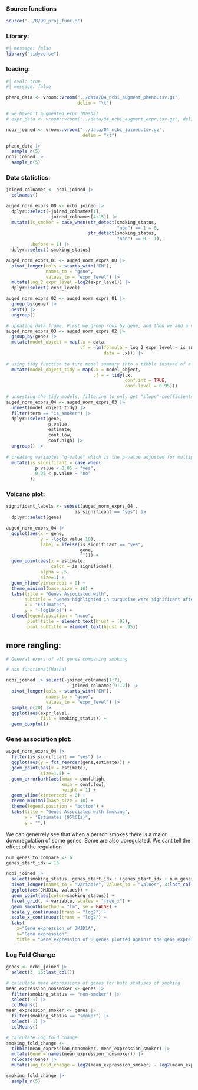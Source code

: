 ### Source functions

```r
source("../R/99_proj_func.R")
```

### Library:

```r
#| message: false
library("tidyverse")
```

### loading:

```r
#| eval: true
#| message: false

pheno_data <- vroom::vroom("../data/04_ncbi_augment_pheno.tsv.gz",
                           delim = "\t")

# we haven't augmented expr (Masha)
# expr_data <- vroom::vroom("../data/04_ncbi_augment_expr.tsv.gz", delim = "\t")

ncbi_joined <- vroom::vroom("../data/04_ncbi_joined.tsv.gz",
                             delim = "\t")

pheno_data |> 
  sample_n(5)
ncbi_joined |> 
  sample_n(5)
```

### Data statistics:

```r

joined_colnames <- ncbi_joined |> 
  colnames()

auged_norm_exprs_00 <- ncbi_joined |> 
  dplyr::select(-joined_colnames[1],
                -joined_colnames[4:15]) |>
  mutate(is_smoker = case_when(str_detect(smoking_status, 
                                          "non") == 1 ~ 0,
                               str_detect(smoking_status, 
                                          "non") == 0 ~ 1),
         .before = 1) |>
  dplyr::select(-smoking_status)

auged_norm_exprs_01 <- auged_norm_exprs_00 |>
  pivot_longer(cols = starts_with("EN"),
               names_to = "gene",
               values_to = "expr_level") |>
  mutate(log_2_expr_level =log2(expr_level)) |>
  dplyr::select(-expr_level)

auged_norm_exprs_02 <- auged_norm_exprs_01 |>
  group_by(gene) |>
  nest() |>
  ungroup()

# updating data frame. First we group rows by gene, and then we add a variable containing model fitted to expression level against early_metastasis variable
auged_norm_exprs_03 <- auged_norm_exprs_02 |>
  group_by(gene) |>
  mutate(model_object = map(.x = data,
                            .f = ~lm(formula = log_2_expr_level ~ is_smoker,
                                     data = .x))) |>
  
# using tidy function to turn model summary into a tibble instead of a list  
  mutate(model_object_tidy = map(.x = model_object,
                                 .f = ~ tidy(.x,
                                             conf.int = TRUE,
                                             conf.level = 0.95)))

# unnesting the tidy models, filtering to only get "slope"-coefficients for models and selecting desired variables
auged_norm_exprs_04 <- auged_norm_exprs_03 |>
  unnest(model_object_tidy) |>
  filter(term == "is_smoker") |>
  dplyr::select(gene, 
                p.value, 
                estimate, 
                conf.low, 
                conf.high) |>
  ungroup() |>
  
# creating variables "q-value" which is the p-value adjusted for multiple comparisons and "is_significant" which indicates whether observations are statistically significant when using a level of significance of 0.0
  mutate(is_significant = case_when(
           p.value < 0.05 ~ "yes",
           0.05 < p.value ~ "no"
         ))
```

### Volcano plot:

```r
significant_labels <- subset(auged_norm_exprs_04 , 
                          is_significant == "yes") |>
  dplyr::select(gene)

auged_norm_exprs_04 |>
  ggplot(aes(x = gene,
             y = -log(p.value,10),
             label = ifelse(is_significant == "yes", 
                            gene, 
                            ""))) + 
  geom_point(aes(x = estimate, 
                 color = is_significant),
             alpha = .5,
             size=1) +
  geom_hline(yintercept = 0) +
  theme_minimal(base_size = 10) +
  labs(title = "Genes Associated with",
       subtitle = "Genes highlighted in turquoise were significant after multiple testing correction",
       x = "Estimates",
       y = "-log10(p)") +
  theme(legend.position = "none",
        plot.title = element_text(hjust = .95),
        plot.subtitle = element_text(hjust = .95))
```

## more rangling:

```r

# General exprs of all genes comparing smoking

# non functional(Masha)

ncbi_joined |> select(-joined_colnames[1:7],
                        -joined_colnames[9:12]) |>
  pivot_longer(cols = starts_with("EN"),
               names_to = "gene",
               values_to = "expr_level") |>
  sample_n(20) |>
  ggplot(aes(expr_level, 
             fill = smoking_status)) +
  geom_boxplot()
```

### Gene association plot:

```r

auged_norm_exprs_04 |>
  filter(is_significant == "yes") |>
  ggplot(aes(y = fct_reorder(gene,estimate))) + 
  geom_point(aes(x = estimate), 
             size=1.5) +
  geom_errorbarh(aes(xmax = conf.high,
                     xmin = conf.low),
                     height = 1) +
  geom_vline(xintercept = 0) +
  theme_minimal(base_size = 10) +
  theme(legend.position = "bottom") +
  labs(title = "Genes Associated with Smoking",
       x = "Estimates (95%CIs)",
       y = "",)
```

We can generrely see that when a person smokes there is a major downregulation of some genes. Some are also upregulated. We cant tell the effect of the regulation

```r
num_genes_to_compare <- 6
genes_start_idx = 16

ncbi_joined |>
  select(smoking_status, genes_start_idx : (genes_start_idx + num_genes_to_compare)) |> 
  pivot_longer(names_to = "variable", values_to = "values", 3:last_col()) |> 
  ggplot(aes(JMJD1A, values)) + 
  geom_point(aes(color=smoking_status)) + 
  facet_grid(. ~ variable, scales = "free_x") + 
  geom_smooth(method = "lm", se = FALSE) + 
  scale_y_continuous(trans = "log2") + 
  scale_x_continuous(trans = "log2") +
  labs(
    x="Gene expression of JMJD1A",
    y="Gene expression",
    title = "Gene expression of 6 genes plotted against the gene expression of gene JMJD1A")
```

### Log Fold Change

```r
genes <- ncbi_joined |> 
  select(3, 16:last_col())

# calculate mean expressions of genes for both statuses of smoking
mean_expression_nonsmoker <- genes |>
  filter(smoking_status == "non-smoker") |> 
  select(-1) |> 
  colMeans()
mean_expression_smoker <- genes |>
  filter(smoking_status == "smoker") |> 
  select(-1) |> 
  colMeans()

# calculate log fold change
smoking_fold_change <-
  tibble(mean_expression_nonsmoker, mean_expression_smoker) |>  
  mutate(Gene = names(mean_expression_nonsmoker)) |> 
  relocate(Gene) |> 
  mutate(log_fold_change = log2(mean_expression_smoker) - log2(mean_expression_nonsmoker))

smoking_fold_change |>
  sample_n(5)
```
